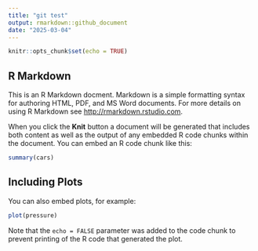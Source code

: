 ```yaml
---
title: "git test"
output: rmarkdown::github_document
date: "2025-03-04"
---
```


```r
knitr::opts_chunk$set(echo = TRUE)
```

## R Markdown

This is an R Markdown docment. Markdown is a simple formatting syntax for authoring HTML, PDF, and MS Word documents. For more details on using R Markdown see <http://rmarkdown.rstudio.com>.

When you click the **Knit** button a document will be generated that includes both content as well as the output of any embedded R code chunks within the document. You can embed an R code chunk like this:

```r
summary(cars)
```

## Including Plots

You can also embed plots, for example:

```r
plot(pressure)
```

Note that the `echo = FALSE` parameter was added to the code chunk to prevent printing of the R code that generated the plot.
